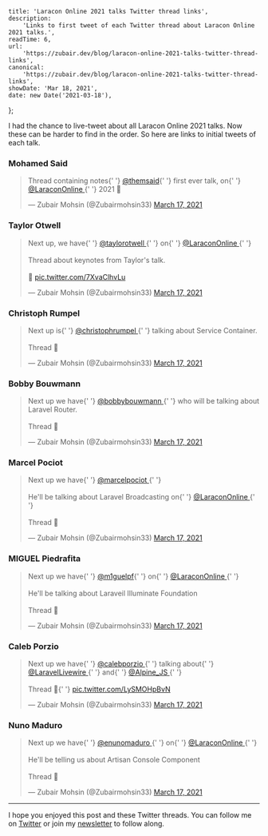 
    title: 'Laracon Online 2021 talks Twitter thread links',
    description:
        'Links to first tweet of each Twitter thread about Laracon Online 2021 talks.',
    readTime: 6,
    url:
        'https://zubair.dev/blog/laracon-online-2021-talks-twitter-thread-links',
    canonical:
        'https://zubair.dev/blog/laracon-online-2021-talks-twitter-thread-links',
    showDate: 'Mar 18, 2021',
    date: new Date('2021-03-18'),
};


I had the chance to live-tweet about all Laracon Online 2021 talks. Now these can be harder to find in the order.
So here are links to initial tweets of each talk.

### Mohamed Said

<blockquote class="twitter-tweet">
    <p lang="en" dir="ltr">
        Thread containing notes{' '}
        <a href="https://twitter.com/themsaid?ref_src=twsrc%5Etfw">@themsaid</a>{' '}
        first ever talk, on{' '}
        <a href="https://twitter.com/LaraconOnline?ref_src=twsrc%5Etfw">
            @LaraconOnline
        </a>{' '}
        2021 🧵
    </p>
    &mdash; Zubair Mohsin (@Zubairmohsin33) <a href="https://twitter.com/Zubairmohsin33/status/1372185448173465600?ref_src=twsrc%5Etfw">March 17, 2021</a>
</blockquote> <script
    async
    src="https://platform.twitter.com/widgets.js"
    charset="utf-8"
></script>

### Taylor Otwell

<blockquote class="twitter-tweet">
    <p lang="en" dir="ltr">
        Next up, we have{' '}
        <a href="https://twitter.com/taylorotwell?ref_src=twsrc%5Etfw">
            @taylorotwell
        </a>{' '}
        on{' '}
        <a href="https://twitter.com/LaraconOnline?ref_src=twsrc%5Etfw">
            @LaraconOnline
        </a>{' '}
        <br />
        <br />
        Thread about keynotes from Taylor&#39;s talk.
        <br />
        <br />
        🧵 <a href="https://t.co/7XvaClhvLu">pic.twitter.com/7XvaClhvLu</a>
    </p>
    &mdash; Zubair Mohsin (@Zubairmohsin33) <a href="https://twitter.com/Zubairmohsin33/status/1372238371314139136?ref_src=twsrc%5Etfw">March 17, 2021</a>
</blockquote> <script
    async
    src="https://platform.twitter.com/widgets.js"
    charset="utf-8"
></script>

### Christoph Rumpel

<blockquote class="twitter-tweet">
    <p lang="en" dir="ltr">
        Next up is{' '}
        <a href="https://twitter.com/christophrumpel?ref_src=twsrc%5Etfw">
            @christophrumpel
        </a>{' '}
        talking about Service Container.
        <br />
        <br />
        Thread 🧵
    </p>
    &mdash; Zubair Mohsin (@Zubairmohsin33) <a href="https://twitter.com/Zubairmohsin33/status/1372200983703478272?ref_src=twsrc%5Etfw">
        March 17, 2021
    </a>
</blockquote> <script
    async
    src="https://platform.twitter.com/widgets.js"
    charset="utf-8"
></script>

### Bobby Bouwmann

<blockquote class="twitter-tweet">
    <p lang="en" dir="ltr">
        Next up we have{' '}
        <a href="https://twitter.com/bobbybouwmann?ref_src=twsrc%5Etfw">
            @bobbybouwmann
        </a>{' '}
        who will be talking about Laravel Router.
        <br />
        <br />
        Thread 🧵
    </p>
    &mdash; Zubair Mohsin (@Zubairmohsin33) <a href="https://twitter.com/Zubairmohsin33/status/1372221634808004608?ref_src=twsrc%5Etfw">
        March 17, 2021
    </a>
</blockquote> <script
    async
    src="https://platform.twitter.com/widgets.js"
    charset="utf-8"
></script>

### Marcel Pociot

<blockquote class="twitter-tweet">
    <p lang="en" dir="ltr">
        Next up we have{' '}
        <a href="https://twitter.com/marcelpociot?ref_src=twsrc%5Etfw">
            @marcelpociot
        </a>{' '}
        <br />
        <br />
        He&#39;ll be talking about Laravel Broadcasting on{' '}
        <a href="https://twitter.com/LaraconOnline?ref_src=twsrc%5Etfw">
            @LaraconOnline
        </a>{' '}
        <br />
        <br />
        Thread 🧵
    </p>
    &mdash; Zubair Mohsin (@Zubairmohsin33) <a href="https://twitter.com/Zubairmohsin33/status/1372257042216448002?ref_src=twsrc%5Etfw">
        March 17, 2021
    </a>
</blockquote> <script
    async
    src="https://platform.twitter.com/widgets.js"
    charset="utf-8"
></script>

### MIGUEL Piedrafita

<blockquote class="twitter-tweet">
    <p lang="en" dir="ltr">
        Next up we have{' '}
        <a href="https://twitter.com/m1guelpf?ref_src=twsrc%5Etfw">@m1guelpf</a>{' '}
        on{' '}
        <a href="https://twitter.com/LaraconOnline?ref_src=twsrc%5Etfw">
            @LaraconOnline
        </a>{' '}
        <br />
        <br />
        He&#39;ll be talking about Laraveil Illuminate Foundation <br />
        <br />
        Thread 🧵
    </p>
    &mdash; Zubair Mohsin (@Zubairmohsin33) <a href="https://twitter.com/Zubairmohsin33/status/1372269070893060097?ref_src=twsrc%5Etfw">
        March 17, 2021
    </a>
</blockquote> <script
    async
    src="https://platform.twitter.com/widgets.js"
    charset="utf-8"
></script>

### Caleb Porzio

<blockquote class="twitter-tweet">
    <p lang="en" dir="ltr">
        Next up we have{' '}
        <a href="https://twitter.com/calebporzio?ref_src=twsrc%5Etfw">
            @calebporzio
        </a>{' '}
        talking about{' '}
        <a href="https://twitter.com/LaravelLivewire?ref_src=twsrc%5Etfw">
            @LaravelLivewire
        </a>{' '}
        and{' '}
        <a href="https://twitter.com/Alpine_JS?ref_src=twsrc%5Etfw">
            @Alpine_JS
        </a>{' '}
        <br />
        <br />
        Thread 🧵{' '}
        <a href="https://t.co/LySMOHpBvN">pic.twitter.com/LySMOHpBvN</a>
    </p>
    &mdash; Zubair Mohsin (@Zubairmohsin33) <a href="https://twitter.com/Zubairmohsin33/status/1372285811807371271?ref_src=twsrc%5Etfw">March 17, 2021</a>
</blockquote> <script
    async
    src="https://platform.twitter.com/widgets.js"
    charset="utf-8"
></script>

### Nuno Maduro

<blockquote class="twitter-tweet">
    <p lang="en" dir="ltr">
        Next up we have{' '}
        <a href="https://twitter.com/enunomaduro?ref_src=twsrc%5Etfw">
            @enunomaduro
        </a>{' '}
        on{' '}
        <a href="https://twitter.com/LaraconOnline?ref_src=twsrc%5Etfw">
            @LaraconOnline
        </a>{' '}
        <br />
        <br />
        He&#39;ll be telling us about Artisan Console Component
        <br />
        <br />
        Thread 🧵
    </p>
    &mdash; Zubair Mohsin (@Zubairmohsin33) <a href="https://twitter.com/Zubairmohsin33/status/1372300267954319367?ref_src=twsrc%5Etfw">
        March 17, 2021
    </a>
</blockquote> <script
    async
    src="https://platform.twitter.com/widgets.js"
    charset="utf-8"
></script>

---

I hope you enjoyed this post and these Twitter threads. You can follow me on [Twitter](https://twitter.com/Zubairmohsin33) or join my [newsletter](https://letter.zubair.dev) to follow along.
